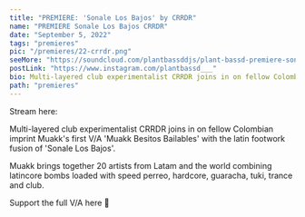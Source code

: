---
title: "PREMIERE: 'Sonale Los Bajos' by CRRDR"
name: "PREMIERE Sonale Los Bajos CRRDR"
date: "September 5, 2022"
tags: "premieres"
pic: "/premieres/22-crrdr.png"
seeMore: "https://soundcloud.com/plantbassddjs/plant-bassd-premiere-sonale-los-bajos-by-crrdr"
postLink: "https://www.instagram.com/plantbassd___"
bio: Multi-layered club experimentalist CRRDR joins in on fellow Colombian imprint Muakk's first V/A 'Muakk Besitos Bailables'
path: "premieres"
---

<Picture src="/premieres/22-cover.jpg" alt="CRRDR cover pic" size={1200} />

Stream here: <HoverLink url="soundcloud.com/plantbassddjs/plant-bassd-premiere-sonale-los-bajos-by-crrdr" name="Sonale Los Bajos by CRRDR" external inline />

Multi-layered club experimentalist CRRDR joins in on fellow Colombian imprint Muakk's first V/A 'Muakk Besitos Bailables' with the latin footwork fusion of 'Sonale Los Bajos'.

Muakk brings together 20 artists from Latam and the world combining latincore bombs loaded with speed perreo, hardcore, guaracha, tuki, trance and club.

Support the full V/A here 🌱 <HoverLink url="muakk.bandcamp.com/album/muakk-besitos-bailables" external inline />
